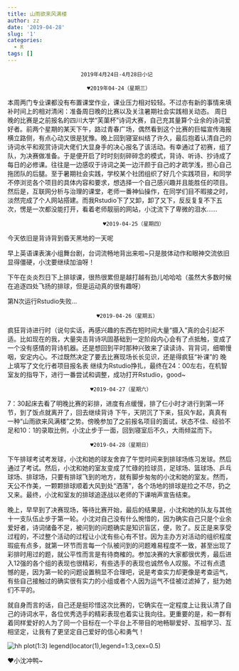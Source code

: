 ```yaml
---
title: 山雨欲来风满楼
author: zz
date: '2019-04-28'
slug: '1'
categories:
  - R
tags: []
---
```

                           2019年4月24日-4月28日小记

                             ♥2019年04-24（星期三）

  本周两门专业课都没有布置课堂作业，课业压力相对较轻。不过亦有新的事情来填补时间上的相对清闲：准备周日晚的比赛以及关注暑期社会实践相关动态。
  周日晚的比赛是之前报名的四川大学“芙蕖杯”诗词大赛，自己充其量算个业余的诗词爱好者。前两个星期的某天下午，路过青春广场，偶然看到这个比赛的巨幅宣传海报横立路侧，有点心动又很是犹豫。晚上回到寝室纠结了许久，最后抱着认清自己的诗词水平和观赏诗词大佬们大显身手的决心报名了该活动。有幸通过了初赛，组了队，为决赛做准备。于是便开启了时时刻刻碎碎念的模式，背诗、听诗、抄诗成了每日的必修课。往往是一边感叹于诗词之美一边汗颜于自己的才疏学浅，担心自己拖团队的后腿。至于暑期社会实践，学校某个社团组织了好几个实践项目，和同学不停浏览各个项目的具体内容和要求，想选择一个自己感兴趣并且能胜任的项目。
  然后是，互联网分析与治理的课堂，老师一番神仙操作，在同学们目不暇接之时，淡然完成了个人网站搭建。而我Rstudio下了又卸，卸了又下，反反复复不下五次，愣是一次都没能打开，看着老师靓丽的网站，小沈流下了卑微的泪水......
  

                                  ♥2019-04-25（星期四）
    
今天依旧是背诗背到昏天黑地的一天呢

早上英语课表演小组舞台剧，台词流畅地背出来啦~只是肢体动作和眼神交流依旧显得僵硬，小沈要继续加油呀！

下午在炎炎烈日下上排球课，很热很累但是越打越有劲儿哈哈哈（虽然大多数时候在追逐四处飞扬的排球，但是运动真的很有趣呀）

第N次运行Rstudio失败...


                                ♥2019-04-26（星期五）

疯狂背诗进行时（说句实话，再感兴趣的东西在短时间大量“摄入”真的会引起不适。比如现在的我，大量突击背诗巩固基础到一定阶段内心会有了点抵触，变成了一个没有感情的背诗机器。还是想回到平时那种兴致来了读读诗、背背词，细嚼慢咽，安定内心。不过既然决定了要去比赛现场长长见识，还是得疯狂“补课”的
晚上填写了文化行者项目报名表 
继续为Rstudio挣扎，最终在24：00左右，在机智室友的指导下，进行一番尝试和调整，成功打开Rstudio，good~


                              ♥2019-04-27（星期六）
    
7：30起床去看了明晚比赛的彩排，进度有点缓慢，排了仨小时才进行到第一环节，到了饭点就离开了，回去继续背诗
下午，天阴沉了下来，狂风乍起，真真有一种“山雨欲来风满楼”之势。傍晚参加了之前报名项目的面试，状态不佳、经验不足和10：1的录取比例，小沈止步于一面，回到寝室后不久，大雨倾盆而下。


                              ♥2019-04-28（星期日）
    
下午排球考试考发球，小沈和她的球友舍弃了午觉时间来到排球场练习发球。然后通过了考试。然后，小沈和她的室友变成了忙碌的捡球员，足球场、篮球场、乒乓球场、排球场，只要有排球飞到的地方，就有脚步匆匆的小沈和她的室友。然而，天公不作美，一颗颗排球顺着大风到处“洒落”，各个场地的排球是捡之不尽，扔之又来。最终，小沈和室友的排球追逐战以老师的下课哨声宣告结束。

晚上，早早到了决赛现场，等待比赛开始，最后的结果是，小沈和她的队友与其他十一支队伍止步于第一轮。小沈对自己没有什么惋惜的，因为确实自己只是个业余爱好者，诗词储备不足，被问到的问题确实是知识盲区，便，败了。反正是来享受过程的，不过整个活动的过程让小沈有些心有不甘。因为主办方对活动的组织程度瑕疵有点多，就第一环节而言每一个队被问到的问题难易程度不一致，甚至出现了彩排时用过的题，就公平性而言是有待商榷的。参加决赛的大家都很优秀，最后进入12强的各个组的表现也很精彩，有些选手的表现也诚然令人叹服。不过有点遗憾的是，因为第一轮的问题设置稍显不合理吧，说是考查实力却更像是考查运气，有些自己接触过的确实很有实力的小组或者个人因为运气不佳被过滤掉了，挺为她们不平的。

就自身而言的话，自己还是挺珍惜这次比赛的，它确实在一定程度上让我认清了自己的诗词水平，各位优秀选手的精彩表现也着实让我向往。更重要的是，和一群有着同样爱好的人为了同一个目标在一个平台上不带目的地畅聊爱好、互相学习、互相坚定，让我有了更坚定自己爱好的信心和勇气！

![hh](http://attach.bbs.miui.com/forum/201408/18/094027zodqq51n2n2o3521.jpg)
plot(1:3)
legend(locator(1),legend=1:3,cex=0.5)

❤小沈冲鸭~